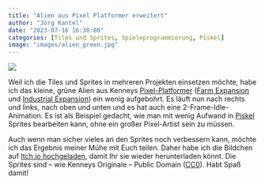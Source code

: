 ```yaml
---
title: "Alien aus Pixel Platformer erweitert"
author: "Jörg Kantel"
date: "2023-07-16 16:30:00"
categories: [Tiles und Sprites, Spieleprogrammierung, Piskel]
image: "images/alien_green.jpg"
---
```


[![](images/alien_green-b.jpg)](https://www.flickr.com/photos/schockwellenreiter/53049024297/)

Weil ich die Tiles und Sprites in mehreren Projekten einsetzen möchte, habe ich das kleine, grüne Alien aus Kenneys [Pixel-Platformer](https://www.kenney.nl/assets/pixel-platformer) ([Farm Expansion](https://www.kenney.nl/assets/pixel-platformer-farm-expansion) und [Industrial Expansion](https://www.kenney.nl/assets/pixel-platformer-industrial-expansion)) ein wenig aufgebohrt. Es läuft nun nach rechts und links, nach oben und unten und es hat auch eine 2-Frame-Idle-Animation. Es ist als Beispiel gedacht, wie man mit wenig Aufwand in [Piskel](http://cognitiones.kantel-chaos-team.de/multimedia/computergraphik/pixelart/piskel.html) Sprites bearbeiten kann, ohne ein großer Pixel-Artist sein zu müssen.

Auch wenn man sicher vieles an den Sprites noch verbessern kann, möchte ich das Ergebnis meiner Mühe mit Euch teilen. Daher habe ich die Bildchen auf [Itch.io hochgeladen](https://kantel.itch.io/alien-aus-pixel-platformer-erweitert), damit Ihr sie wieder herunterladen könnt. Die Sprites sind – wie Kenneys Originale – Public Domain ([CC0](https://creativecommons.org/share-your-work/public-domain/cc0/)). Habt Spaß damit!